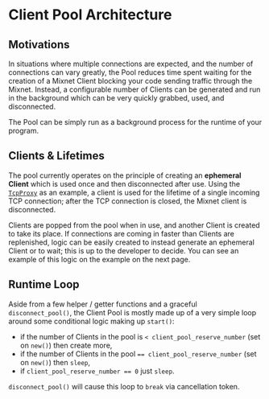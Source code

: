 # Client Pool Architecture

## Motivations
In situations where multiple connections are expected, and the number of connections can vary greatly, the Pool reduces time spent waiting for the creation of a Mixnet Client blocking your code sending traffic through the Mixnet. Instead, a configurable number of Clients can be generated and run in the background which can be very quickly grabbed, used, and disconnected.

The Pool can be simply run as a background process for the runtime of your program.

## Clients & Lifetimes
The pool currently operates on the principle of creating an **ephemeral Client** which is used once and then disconnected after use. Using the [`TcpProxy`](../tcpproxy) as an example, a client is used for the lifetime of a single incoming TCP connection; after the TCP connection is closed, the Mixnet client is disconnected.

Clients are popped from the pool when in use, and another Client is created to take its place. If connections are coming in faster than Clients are replenished, logic can be easily created to instead generate an ephemeral Client or to wait; this is up to the developer to decide. You can see an example of this logic on the example on the next page.

## Runtime Loop
Aside from a few helper / getter functions and a graceful `disconnect_pool()`, the Client Pool is mostly made up of a very simple loop around some conditional logic making up `start()`:
- if the number of Clients in the pool is `< client_pool_reserve_number` (set on `new()`) then create more,
- if the number of Clients in the pool `== client_pool_reserve_number` (set on `new()`) then `sleep`,
- if `client_pool_reserve_number == 0` just `sleep`.

`disconnect_pool()` will cause this loop to `break` via cancellation token.
